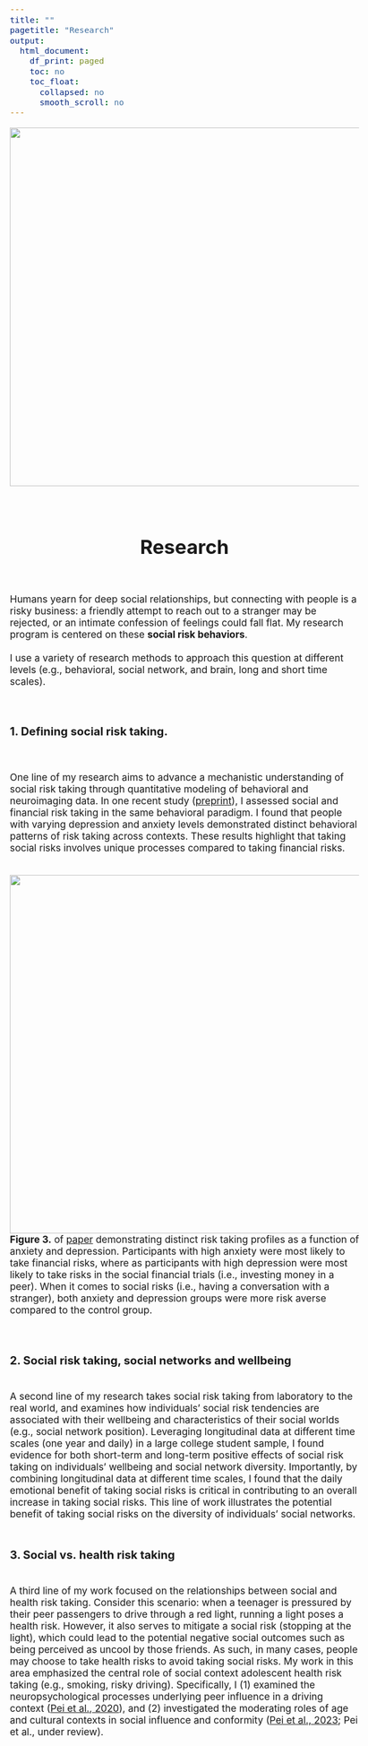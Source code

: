 ```yaml
---
title: ""
pagetitle: "Research"
output:
  html_document:
    df_print: paged
    toc: no
    toc_float:
      collapsed: no
      smooth_scroll: no
---
```


<style type="text/css">
  body{
  font-size: 13pt;
}
</style>
<center>

![](files/images/socialRisk.png){width=640px}

</center>


<br>

<center> <h1>Research</h1> </center>
<br>

Humans yearn for deep social relationships, but connecting with people is a risky business: a friendly attempt to reach out to a stranger may be rejected, or an intimate confession of feelings could fall flat. My research program is centered on these __social risk behaviors__. 
<br>
<br>
I use a variety of research methods to approach this question at different levels (e.g., behavioral, social network, and brain, long and short time scales). 

<br>

### 1. Defining social risk taking.
<br>

One line of my research aims to advance a mechanistic understanding of social risk taking through quantitative modeling of behavioral and neuroimaging data. In one recent study ([preprint](https://osf.io/preprints/psyarxiv/8khry/)), I assessed social and financial risk taking in the same behavioral paradigm. I found that people with varying depression and anxiety levels demonstrated distinct behavioral patterns of risk taking across contexts. These results highlight that taking social risks involves unique processes compared to taking financial risks.

<br>
![](files/images/research_fig3.png){width=640px}
<br>
__Figure 3.__ of [paper](https://osf.io/preprints/psyarxiv/8khry/) demonstrating distinct risk taking profiles as a function of anxiety and depression. Participants with high anxiety were most likely to take financial risks, where as participants with high depression were most likely to take risks in the social financial trials (i.e., investing money in a peer). When it comes to social risks (i.e., having a conversation with a stranger), both anxiety and depression groups were more risk averse compared to the control group.


<br>

### 2. Social risk taking, social networks and wellbeing
<br>
A second line of my research takes social risk taking from laboratory to the real world, and examines how individuals’ social risk tendencies are associated with their wellbeing and characteristics of their social worlds (e.g., social network position). Leveraging longitudinal data at different time scales (one year and daily) in a large college student sample, I found evidence for both short-term and long-term positive effects of social risk taking on individuals’ wellbeing and social network diversity. Importantly, by combining longitudinal data at different time scales, I found that the daily emotional benefit of taking social risks is critical in contributing to an overall increase in taking social risks. This line of work illustrates the potential benefit of taking social risks on the diversity of individuals’ social networks.
<br>
<br>

### 3. Social vs. health risk taking
<br>
A third line of my work focused on the relationships between social and health risk taking. Consider this scenario: when a teenager is pressured by their peer passengers to drive through a red light, running a light poses a health risk. However, it also serves to mitigate a social risk (stopping at the light), which could lead to the potential negative social outcomes such as being perceived as uncool by those friends. As such, in many cases, people may choose to take health risks to avoid taking social risks. My work in this area emphasized the central role of social context adolescent health risk taking (e.g., smoking, risky driving). Specifically, I (1) examined the neuropsychological processes underlying peer influence in a driving context ([Pei et al., 2020](https://www.sciencedirect.com/science/article/pii/S1878929320300426)), and (2) investigated the moderating roles of age and cultural contexts in social influence and conformity ([Pei et al., 2023](https://compass.onlinelibrary.wiley.com/doi/10.1111/spc3.12908); Pei et al., under review). 
<br>
<br>
